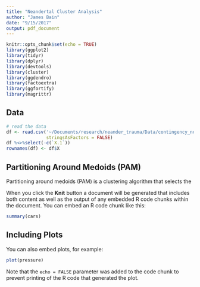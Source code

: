 ```yaml
---
title: "Neandertal Cluster Analysis"
author: "James Bain"
date: "9/15/2017"
output: pdf_document
---
```


```r
knitr::opts_chunk$set(echo = TRUE)
library(ggplot2)
library(tidyr)
library(dplyr)
library(devtools)
library(cluster)
library(ggdendro)
library(factoextra)
library(ggfortify)
library(magrittr)
```

## Data

```r
# read the data
df <- read.csv('~/Documents/research/neander_trauma/Data/contingency_norm.csv',
               stringsAsFactors = FALSE)
df %<>%select(-c(`X.1`))
rownames(df) <- df$X
```

## Partitioning Around Medoids (PAM)

Partitioning around medoids (PAM) is a clustering algorithm that selects the

When you click the **Knit** button a document will be generated that includes both content as well as the output of any embedded R code chunks within the document. You can embed an R code chunk like this:

```r
summary(cars)
```

## Including Plots

You can also embed plots, for example:

```r
plot(pressure)
```

Note that the `echo = FALSE` parameter was added to the code chunk to prevent printing of the R code that generated the plot.
